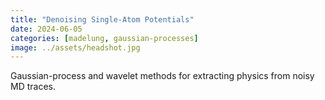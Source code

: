 ```yaml
---
title: "Denoising Single-Atom Potentials"
date: 2024-06-05
categories: [madelung, gaussian-processes]
image: ../assets/headshot.jpg
---
```


Gaussian-process and wavelet methods for extracting physics from noisy MD traces.
